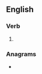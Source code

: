 ==English==

===Verb===
{{head|en|present participle}}

# {{present participle of|downscale|lang=en|nocat=1}}

===Anagrams===
* {{anagrams|en|slow dancing}}